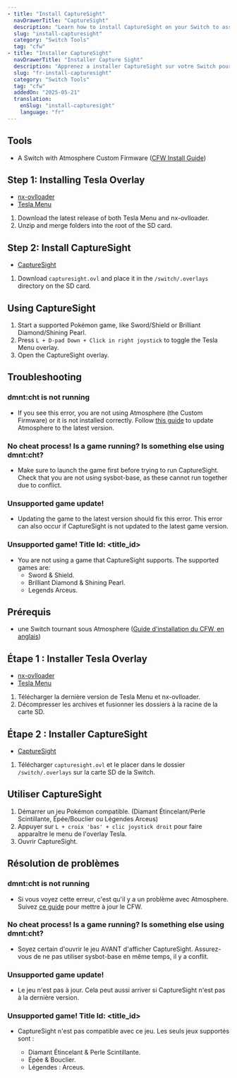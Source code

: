 ```yaml
---
- title: "Install CaptureSight"
  navDrawerTitle: "CaptureSight"
  description: "Learn how to install CaptureSight on your Switch to assist with RNG and perfect Pokémon hunting."
  slug: "install-capturesight"
  category: "Switch Tools"
  tag: "cfw"
- title: "Installer CaptureSight"
  navDrawerTitle: "Installer Capture Sight"
  description: "Apprenez a installer CaptureSight sur votre Switch pour faciliter la manipulation de RNG et attraper des Pokemon parfaits !"
  slug: "fr-install-capturesight"
  category: "Switch Tools"
  tag: "cfw"
  addedOn: "2025-05-21"
  translation:
    enSlug: "install-capturesight"
    language: "fr"
---
```


<ShowIf slug="/install-capturesight">

## Tools

- A Switch with Atmosphere Custom Firmware ([CFW Install Guide](https://switch.hacks.guide/))

## Step 1: Installing Tesla Overlay

- [nx-ovlloader](https://github.com/WerWolv/nx-ovlloader/releases)
- [Tesla Menu](https://github.com/WerWolv/Tesla-Menu/releases)

1. Download the latest release of both Tesla Menu and nx-ovlloader.
2. Unzip and merge folders into the root of the SD card.

## Step 2: Install CaptureSight

- [CaptureSight](https://github.com/zaksabeast/CaptureSight/releases)

1. Download `capturesight.ovl` and place it in the `/switch/.overlays` directory on the SD card.

## Using CaptureSight

1. Start a supported Pokémon game, like Sword/Shield or Brilliant Diamond/Shining Pearl.
2. Press `L + D-pad Down + Click in right joystick` to toggle the Tesla Menu overlay.
3. Open the CaptureSight overlay.

## Troubleshooting

### dmnt:cht is not running

- If you see this error, you are not using Atmosphere (the Custom Firmware) or it is not installed correctly. Follow [this guide](https://switch.hacks.guide/extras/updating.html) to update Atmosphere to the latest version.

### No cheat process! Is a game running? Is something else using dmnt:cht?

- Make sure to launch the game first before trying to run CaptureSight. Check that you are not using sysbot-base, as these cannot run together due to conflict.

### Unsupported game update!

- Updating the game to the latest version should fix this error. This error can also occur if CaptureSight is not updated to the latest game version.

### Unsupported game! Title Id: \<title_id\>

- You are not using a game that CaptureSight supports. The supported games are:
  - Sword & Shield.
  - Brilliant Diamond & Shining Pearl.
  - Legends Arceus.

</ShowIf>

<ShowIf slug="/fr-install-capturesight">

## Prérequis

- une Switch tournant sous Atmosphere ([Guide d'installation du CFW, en anglais](https://switch.hacks.guide/))

## Étape 1 : Installer Tesla Overlay

- [nx-ovlloader](https://github.com/WerWolv/nx-ovlloader/releases)
- [Tesla Menu](https://github.com/WerWolv/Tesla-Menu/releases)

1. Télécharger la dernière version de Tesla Menu et nx-ovlloader.
2. Décompresser les archives et fusionner les dossiers à la racine de la carte SD.

## Étape 2 : Installer CaptureSight

- [CaptureSight](https://github.com/zaksabeast/CaptureSight/releases)

1. Télécharger `capturesight.ovl` et le placer dans le dossier `/switch/.overlays` sur la carte SD de la Switch.

## Utiliser CaptureSight

1. Démarrer un jeu Pokémon compatible. (Diamant Étincelant/Perle Scintillante, Épée/Bouclier ou Légendes Arceus)
2. Appuyer sur `L + croix 'bas' + clic joystick droit` pour faire apparaître le menu de l'overlay Tesla.
3. Ouvrir CaptureSight.

## Résolution de problèmes

### dmnt:cht is not running

- Si vous voyez cette erreur, c'est qu'il y a un problème avec Atmosphere. Suivez [ce guide](https://switch.hacks.guide/extras/updating.html) pour mettre à jour le CFW.

### No cheat process! Is a game running? Is something else using dmnt:cht?

- Soyez certain d'ouvrir le jeu AVANT d'afficher CaptureSight. Assurez-vous de ne pas utiliser sysbot-base en même temps, il y a conflit.

### Unsupported game update!

- Le jeu n'est pas à jour. Cela peut aussi arriver si CaptureSight n'est pas à la dernière version.

### Unsupported game! Title Id: \<title_id\>

- CaptureSight n'est pas compatible avec ce jeu. Les seuls jeux supportés sont :

  - Diamant Étincelant & Perle Scintillante.
  - Épée & Bouclier.
  - Légendes : Arceus.


</ShowIf>
